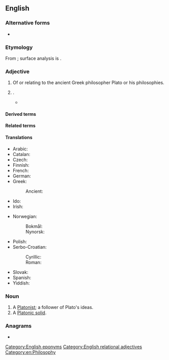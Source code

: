 {{also|platonic|platònic}}
==English==

===Alternative forms===
* {{alter|en|platonic|platonick|Platonick}}

===Etymology===
From {{der|en|la|Platōnicus}}; surface analysis is {{af|en|Plato|-n-|pos2=intervocalic|-ic|t3=relating to}}.

===Adjective===
{{en-adj}}

# Of or relating to the ancient Greek philosopher Plato or his philosophies.
# {{alternative case form of|en|platonic|nodot=1}} {{gloss|non-sexual}}.
#* {{quote-book|1=en|year=1981|author=William Irwin Thompson|authorlink=William Irwin Thompson|title=The Time Falling Bodies Take to Light: Mythology, Sexuality and the Origins of Culture|publisher=Rider/Hutchinson & Co.|location=London|page=193|passage=The homosexual dismisses heterosexual love as a distasteful bondage to normalcy and bourgeois domestication, but the '''Platonic''' lover of the soul is dismissing all sexuality as bondage to the physical world.}}

====Derived terms====
{{der4|en|Platonic solid|Platonic hydrocarbon|Platonic dialogue|Neoplatonic|Platonical|Platonic year|Platonic body|Platonically}}

====Related terms====
{{rel4|en|Plato|Platonism|Platonist|Platonistic}}

====Translations====
{{trans-top|related to Plato}}
* Arabic: {{t|ar|أَفْلَاطُونِيّ}}
* Catalan: {{t+|ca|platònic}}
* Czech: {{t|cs|platónský}}
* Finnish: {{t|fi|platonilainen}}
* French: {{t+|fr|platonicien}}
* German: {{t+|de|platonisch}}
* Greek:
*: Ancient: {{t|grc|πλατωνικός}}
* Ido: {{t+|io|Platonala}}
* Irish: {{t|ga|Platónach}}
{{trans-mid}}
* Norwegian:
*: Bokmål: {{t|nb|platonsk}}
*: Nynorsk: {{t|nn|platonsk}}
* Polish: {{t+|pl|platoński}}
* Serbo-Croatian:
*: Cyrillic: {{t|sh|пла̀то̄нскӣ}}
*: Roman: {{t+|sh|plàtōnskī}}
* Slovak: {{t|sk|platónsky}}
* Spanish: {{t+|es|platónico}}
* Yiddish: {{t|yi|פּלאַטאָניש}}
{{trans-bottom}}

===Noun===
{{en-noun}}

# A [[Platonist]]; a follower of Plato's ideas.
# A [[Platonic solid]].

===Anagrams===
* {{anagrams|en|a=acilnopt|platicon}}

[[Category:English eponyms]]
[[Category:English relational adjectives]]
[[Category:en:Philosophy]]